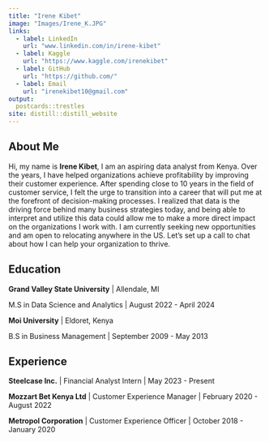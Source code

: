 ```yaml
---
title: "Irene Kibet"
image: "Images/Irene_K.JPG"
links:
  - label: LinkedIn
    url: "www.linkedin.com/in/irene-kibet"
  - label: Kaggle
    url: "https://www.kaggle.com/irenekibet"
  - label: GitHub
    url: "https://github.com/"
  - label: Email
    url: "irenekibet10@gmail.com"
output:
  postcards::trestles
site: distill::distill_website
---
```

 
## About Me

Hi, my name is **Irene Kibet**, I am an aspiring data analyst from Kenya. Over the years, I have helped organizations achieve profitability by improving their customer experience. After spending close to 10 years in the field of customer service, I felt the urge to transition into a career that will put me at the forefront of decision-making processes. I realized that data is the driving force behind many business strategies today, and being able to interpret and utilize this data could allow me to make a more direct impact on the organizations I work with. 
I am currently seeking new opportunities and am open to relocating anywhere in the US. Let's set up a call to chat about how I can help your organization to thrive.


## Education

**Grand Valley State University** | Allendale, MI

M.S in Data Science and Analytics | August 2022 - April 2024

**Moi University** | Eldoret, Kenya

B.S in Business Management | September 2009 - May 2013

## Experience

**Steelcase Inc.** | Financial Analyst Intern | May 2023 - Present

**Mozzart Bet Kenya Ltd** | Customer Experience Manager | February 2020 - August 2022

**Metropol Corporation** | Customer Experience Officer | October 2018 - January 2020
